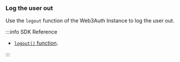 ### Log the user out

Use the `logout` function of the Web3Auth Instance to log the user out.

:::info SDK Reference

- [`logout()` function](/embedded-wallets/sdk/flutter/usage#logging-out-a-user).

:::
